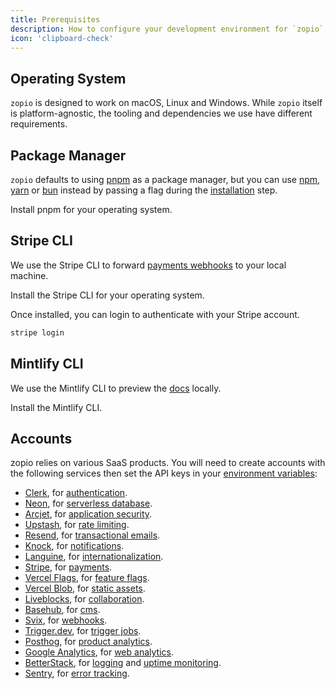 ```yaml
---
title: Prerequisites
description: How to configure your development environment for `zopio`.
icon: 'clipboard-check'
---
```


## Operating System

`zopio` is designed to work on macOS, Linux and Windows. While `zopio` itself is platform-agnostic, the tooling and dependencies we use have different requirements.

## Package Manager

`zopio` defaults to using [pnpm](https://pnpm.io/) as a package manager, but you can use [npm](https://www.npmjs.com/), [yarn](https://yarnpkg.com/) or [bun](https://bun.sh/) instead by passing a flag during the [installation](/setup/installation) step.

<Card title="Install pnpm" icon="bolt" href="https://pnpm.io/installation" horizontal>
  Install pnpm for your operating system.
</Card>

## Stripe CLI

We use the Stripe CLI to forward [payments webhooks](/packages/payments#webhooks) to your local machine.

<Card title="Install the Stripe CLI" icon="bolt" href="https://docs.stripe.com/stripe-cli" horizontal>
  Install the Stripe CLI for your operating system.
</Card>

Once installed, you can login to authenticate with your Stripe account.

```sh Terminal
stripe login
```

## Mintlify CLI

We use the Mintlify CLI to preview the [docs](/apps/docs) locally.

<Card title="Install the Mintlify CLI" icon="bolt" href="https://mintlify.com/docs/development" horizontal>
  Install the Mintlify CLI.
</Card>

## Accounts

zopio relies on various SaaS products. You will need to create accounts with the following services then set the API keys in your [environment variables](/env):

- [Clerk](https://clerk.com), for [authentication](/packages/auth).
- [Neon](https://neon.com), for [serverless database](/packages/database).
- [Arcjet](https://arcjet.com), for [application security](/packages/security).
- [Upstash](https://upstash.com), for [rate limiting](/packages/rate-limit).
- [Resend](https://resend.com), for [transactional emails](/packages/email).
- [Knock](https://knock.com), for [notifications](/packages/notifications).
- [Languine](https://languine.ai), for [internationalization](/packages/internationalization).
- [Stripe](https://stripe.com), for [payments](/packages/payments).
- [Vercel Flags](https://vercel.com/docs/feature-flags), for [feature flags](/packages/flags).
- [Vercel Blob](https://vercel.com/docs/storage/blob), for [static assets](/packages/storage).
- [Liveblocks](https://liveblocks.io), for [collaboration](/packages/collaboration).
- [Basehub](https://basehub.com), for [cms](/packages/cms).
- [Svix](https://svix.com/), for [webhooks](/packages/webhooks).
- [Trigger.dev](https://trigger.dev/), for [trigger jobs](/packages/trigger).
- [Posthog](https://posthog.com), for [product analytics](/packages/analytics/product).
- [Google Analytics](https://developers.google.com/analytics), for [web analytics](/packages/analytics/web).
- [BetterStack](https://betterstack.com), for [logging](/packages/observability/logging) and [uptime monitoring](/packages/observability/uptime).
- [Sentry](https://sentry.io), for [error tracking](/packages/observability/error-capture).

